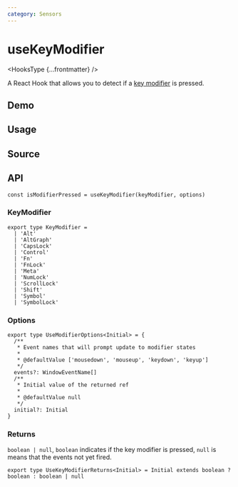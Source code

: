 ```yaml
---
category: Sensors
---
```


# useKeyModifier


<HooksType {...frontmatter} />

A React Hook that allows you to detect if a [key modifier](https://developer.mozilla.org/en-US/docs/Web/API/KeyboardEvent/getModifierState) is pressed.

## Demo


<App />

## Usage



## Source


<Source />

## API

```tsx
const isModifierPressed = useKeyModifier(keyModifier, options)
```

### KeyModifier

```tsx
export type KeyModifier =
  | 'Alt'
  | 'AltGraph'
  | 'CapsLock'
  | 'Control'
  | 'Fn'
  | 'FnLock'
  | 'Meta'
  | 'NumLock'
  | 'ScrollLock'
  | 'Shift'
  | 'Symbol'
  | 'SymbolLock'
```

### Options

```tsx
export type UseModifierOptions<Initial> = {
  /**
   * Event names that will prompt update to modifier states
   *
   * @defaultValue ['mousedown', 'mouseup', 'keydown', 'keyup']
   */
  events?: WindowEventName[]
  /**
   * Initial value of the returned ref
   *
   * @defaultValue null
   */
  initial?: Initial
}
```

### Returns

`boolean | null`, `boolean` indicates if the key modifier is pressed, `null` is means that the events not yet fired.

```tsx
export type UseKeyModifierReturns<Initial> = Initial extends boolean ? boolean : boolean | null
```
